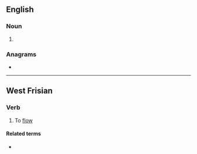 ==English==

===Noun===
{{en-noun}}

# {{obsolete spelling of|stream|lang=en}}

===Anagrams===
* {{anagrams|en|Maestre|Mateers|Teamers|measter|remates|reteams|steamer|teamers}}

----

==West Frisian==

===Verb===
{{fy-verb}}

# To [[flow]]

====Related terms====
* {{l|fy|stream}}